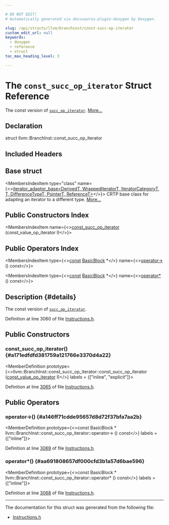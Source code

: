 ```yaml
---

# DO NOT EDIT!
# Automatically generated via docusaurus-plugin-doxygen by Doxygen.

slug: /api/structs/llvm/branchinst/const-succ-op-iterator
custom_edit_url: null
keywords:
  - doxygen
  - reference
  - struct
toc_max_heading_level: 3

---
```





# The `const_succ_op_iterator` Struct Reference

<DoxygenPage pluginConfig={pluginConfig}>

The const version of <code><a href="/docs/api/structs/llvm/branchinst/succ-op-iterator">succ&#95;op&#95;iterator</a></code>. <a href="#details">More...</a>

## Declaration

<CodeBlock>struct llvm::BranchInst::const_succ_op_iterator</CodeBlock>

## Included Headers

<IncludesList>
<IncludesListItem
  filePath="llvm/IR/Instructions.h"
  permalink="/docs/api/files/include/include/llvm/include/llvm/ir/instructions-h"
  isLocal="true" />
</IncludesList>

## Base struct

<MembersIndex>

<MembersIndexItem
  type="class"
  name={<><a href="/docs/api/classes/llvm/iterator-adaptor-base">iterator&#95;adaptor&#95;base&lt;DerivedT, WrappedIteratorT, IteratorCategoryT, T, DifferenceTypeT, PointerT, ReferenceT&gt;</a></>}>
CRTP base class for adapting an iterator to a different type. <a href="/docs/api/classes/llvm/iterator-adaptor-base/#details">More...</a>
</MembersIndexItem>

</MembersIndex>

## Public Constructors Index

<MembersIndex>

<MembersIndexItem
  name={<><a href="#a171edfdfd381759a121766e3370d4a22">const&#95;succ&#95;op&#95;iterator</a> (const&#95;value&#95;op&#95;iterator I)</>}>
</MembersIndexItem>

</MembersIndex>

## Public Operators Index

<MembersIndex>

<MembersIndexItem
  type={<><a href="/docs/api/files/lib/lib/target/lib/target/aarch64/aarch64promoteconstant-cpp/#a90f8350fecae261c25be85d38b451bff">const</a> <a href="/docs/api/classes/llvm/basicblock">BasicBlock</a> &#42;</>}
  name={<><a href="#a146ff71cdde95657d8d72f37bfa7aa2b">operator-&gt;</a> () const</>}>
</MembersIndexItem>

<MembersIndexItem
  type={<><a href="/docs/api/files/lib/lib/target/lib/target/aarch64/aarch64promoteconstant-cpp/#a90f8350fecae261c25be85d38b451bff">const</a> <a href="/docs/api/classes/llvm/basicblock">BasicBlock</a> &#42;</>}
  name={<><a href="#aa691808657df000cfd3b1a57d6bae596">operator&#42;</a> () const</>}>
</MembersIndexItem>

</MembersIndex>

## Description {#details}

The const version of <code><a href="/docs/api/structs/llvm/branchinst/succ-op-iterator">succ&#95;op&#95;iterator</a></code>.

Definition at line 3060 of file <a href="/docs/api/files/include/include/llvm/include/llvm/ir/instructions-h">Instructions.h</a>.

<SectionDefinition>

## Public Constructors

### const&#95;succ&#95;op&#95;iterator() {#a171edfdfd381759a121766e3370d4a22}

<MemberDefinition
  prototype={<>llvm::BranchInst::const&#95;succ&#95;op&#95;iterator::const&#95;succ&#95;op&#95;iterator (<a href="/docs/api/structs/llvm/user/const-value-op-iterator">const&#95;value&#95;op&#95;iterator</a> I)</>}
  labels = {["inline", "explicit"]}>

Definition at line <a href="/docs/api/files/include/include/llvm/include/llvm/ir/instructions-h/#l03065">3065</a> of file <a href="/docs/api/files/include/include/llvm/include/llvm/ir/instructions-h">Instructions.h</a>.
</MemberDefinition>

</SectionDefinition>

<SectionDefinition>

## Public Operators

### operator-&gt;() {#a146ff71cdde95657d8d72f37bfa7aa2b}

<MemberDefinition
  prototype={<>const BasicBlock &#42; llvm::BranchInst::const&#95;succ&#95;op&#95;iterator::operator-&gt; () const</>}
  labels = {["inline"]}>

Definition at line <a href="/docs/api/files/include/include/llvm/include/llvm/ir/instructions-h/#l03069">3069</a> of file <a href="/docs/api/files/include/include/llvm/include/llvm/ir/instructions-h">Instructions.h</a>.
</MemberDefinition>

### operator&#42;() {#aa691808657df000cfd3b1a57d6bae596}

<MemberDefinition
  prototype={<>const BasicBlock &#42; llvm::BranchInst::const&#95;succ&#95;op&#95;iterator::operator&#42; () const</>}
  labels = {["inline"]}>

Definition at line <a href="/docs/api/files/include/include/llvm/include/llvm/ir/instructions-h/#l03068">3068</a> of file <a href="/docs/api/files/include/include/llvm/include/llvm/ir/instructions-h">Instructions.h</a>.
</MemberDefinition>

</SectionDefinition>

<hr/>

The documentation for this struct was generated from the following file:

<ul>
<li><a href="/docs/api/files/include/include/llvm/include/llvm/ir/instructions-h">Instructions.h</a></li>
</ul>

</DoxygenPage>

